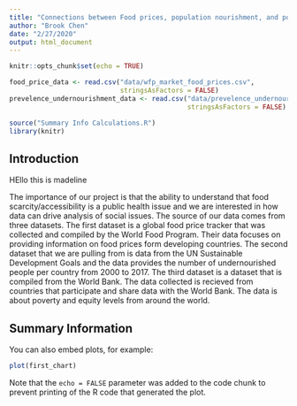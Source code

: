 ```yaml
---
title: "Connections between Food prices, population nourishment, and poverty"
author: "Brook Chen"
date: "2/27/2020"
output: html_document
---
```


```r
knitr::opts_chunk$set(echo = TRUE)
```

```r
food_price_data <- read.csv("data/wfp_market_food_prices.csv",
                            stringsAsFactors = FALSE)
prevelence_undernourishment_data <- read.csv("data/prevelence_undernourished.csv", 
                                             stringsAsFactors = FALSE)
```

```r
source("Summary Info Calculations.R")
library(knitr)
```
## Introduction

HEllo this is madeline 


The importance of our project is that the ability to understand that food scarcity/accessibility is a public health issue and we are interested in how data can drive analysis of social issues. The source of our data comes from three datasets. The first dataset is a global food price tracker that was collected and compiled by the World Food Program. Their data focuses on providing information on food prices form developing countries. The second dataset that we are pulling from is data from the UN Sustainable Development Goals and the data provides the number of undernourished people per country from 2000 to 2017. The third dataset is a dataset that is compiled from the World Bank. The data collected is recieved from countries that participate and share data with the World Bank. The data is about poverty and equity levels from around the world.  

## Summary Information

You can also embed plots, for example:

```r
plot(first_chart)
```

Note that the `echo = FALSE` parameter was added to the code chunk to prevent printing of the R code that generated the plot.
